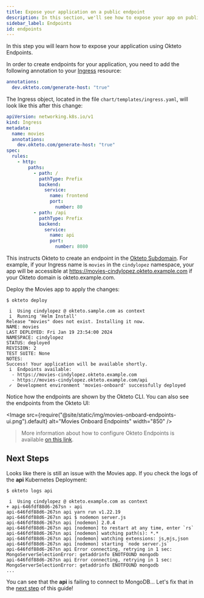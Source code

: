 ```yaml
---
title: Expose your application on a public endpoint
description: In this section, we'll see how to expose your app on public endpoints
sidebar_label: Endpoints
id: endpoints
---
```



In this step you will learn how to expose your application using Okteto Endpoints.

In order to create endpoints for your application, you need to add the following annotation to your [Ingress](https://github.com/okteto/movies-onboard/blob/main/chart/templates/ingress.yaml) resource:

```yaml
annotations:
  dev.okteto.com/generate-host: "true"
```

The Ingress object, located in the file `chart/templates/ingress.yaml`, will look like this after this change:

```yaml
apiVersion: networking.k8s.io/v1
kind: Ingress
metadata:
  name: movies
  annotations:
    dev.okteto.com/generate-host: "true"
spec:
  rules:
    - http:
        paths:
          - path: /
            pathType: Prefix
            backend:
              service:
                name: frontend
                port:
                  number: 80
          - path: /api
            pathType: Prefix
            backend:
              service:
                name: api
                port:
                  number: 8080
```

This instructs Okteto to create an endpoint in the [Okteto Subdomain](reference/helm-chart-values.mdx#subdomain).
For example, if your Ingress name is `movies` in the `cindylopez` namespace, your app will be accessible at https://movies-cindylopez.okteto.example.com if your Okteto domain is okteto.example.com.

Deploy the Movies app to apply the changes:

```console
$ okteto deploy
```

```console
 i  Using cindylopez @ okteto.sample.com as context
 i  Running 'Helm Install'
Release "movies" does not exist. Installing it now.
NAME: movies
LAST DEPLOYED: Fri Jan 19 23:54:00 2024
NAMESPACE: cindylopez
STATUS: deployed
REVISION: 2
TEST SUITE: None
NOTES:
Success! Your application will be available shortly.
 i  Endpoints available:
  - https://movies-cindylopez.okteto.example.com
  - https://movies-cindylopez.okteto.example.com/api
 ✓  Development environment 'movies-onboard' successfully deployed
```

Notice how the endpoints are shown by the Okteto CLI. You can also see the endpoints from the Okteto UI:

<Image
  src={require("@site/static/img/movies-onboard-endpoints-ui.png").default}
  alt="Movies Onboard Endpoints"
  width="850"
/>

> More information about how to configure Okteto Endpoints is available [on this link](core/ingress/automatic-ssl.mdx).

## Next Steps

Looks like there is still an issue with the Movies app. If you check the logs of the **api** Kubernetes Deployment:

```console
$ okteto logs api
```

```
 i  Using cindylopez @ okteto.example.com as context
+ api-646fdf88d6-267sn › api
api-646fdf88d6-267sn api yarn run v1.22.19
api-646fdf88d6-267sn api $ nodemon server.js
api-646fdf88d6-267sn api [nodemon] 2.0.4
api-646fdf88d6-267sn api [nodemon] to restart at any time, enter `rs`
api-646fdf88d6-267sn api [nodemon] watching path(s): *.*
api-646fdf88d6-267sn api [nodemon] watching extensions: js,mjs,json
api-646fdf88d6-267sn api [nodemon] starting `node server.js`
api-646fdf88d6-267sn api Error connecting, retrying in 1 sec: MongoServerSelectionError: getaddrinfo ENOTFOUND mongodb
api-646fdf88d6-267sn api Error connecting, retrying in 1 sec: MongoServerSelectionError: getaddrinfo ENOTFOUND mongodb
...
```

You can see that the **api** is failing to connect to MongoDB... Let's fix that in the [next step](deploy-your-app/dependencies.mdx) of this guide!